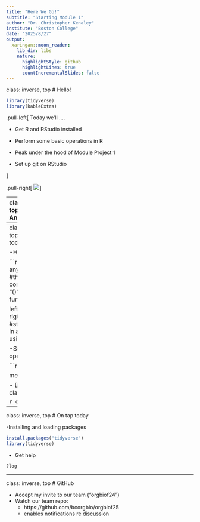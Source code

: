 ```yaml
---
title: "Here We Go!"
subtitle: "Starting Module 1"
author: "Dr. Christopher Kenaley"
institute: "Boston College"
date: "2025/8/27"
output:
  xaringan::moon_reader:
    lib_dir: libs
    nature:
      highlightStyle: github
      highlightLines: true
      countIncrementalSlides: false
---
```

class: inverse, top
# Hello! 

```r
library(tidyverse)
library(kableExtra)
```

<!-- Add icon library -->
<link rel="stylesheet" href="https://cdnjs.cloudflare.com/ajax/libs/font-awesome/5.14.0/css/all.min.css">


.pull-left[
Today we'll ....

- Get R and RStudio installed

- Perform some basic operations in R

- Peak under the hood of Module Project 1

- Set up git on RStudio

]

.pull-right[
![](https://www.analyticsvidhya.com/wp-content/uploads/2016/02/rstudio.jpg)
]

---
class: inverse, top
<!-- slide 1 -->
# Announcements

## TTD ASAP
.pull-left[

- Set up GitHub account (now)
- Accept invite
- Set up group team (with cool name, e.g.,"hardy har Rs")
- Establish team repository for Module 1 Project (e.g., "Team1_Project1")
]

---
class: inverse, top
<!-- slide 1 -->
# On tap today

-How R works

```r
any_function() #this is a comment: the "()" identify a function

left_value <- rigth_value #storing a value in an object using " <- "
```


-Some simple operations in R

```r
foo <- 1:10

mean(foo)
```

- Basic object classes

```r
class(foo)
```

---
class: inverse, top
<!-- slide 1 -->
# On tap today

-Installing and loading packages

```r
install.packages("tidyverse")
library(tidyverse)
```


- Get help

```r
?log
```

---
class: inverse, top
<!-- slide 1 -->
# GitHub

- Accept my invite to our team ("orgbiof24")
- Watch our team repo:
  - https://github.com/bcorgbio/orgbiof25
  - enables notifications re discussion


